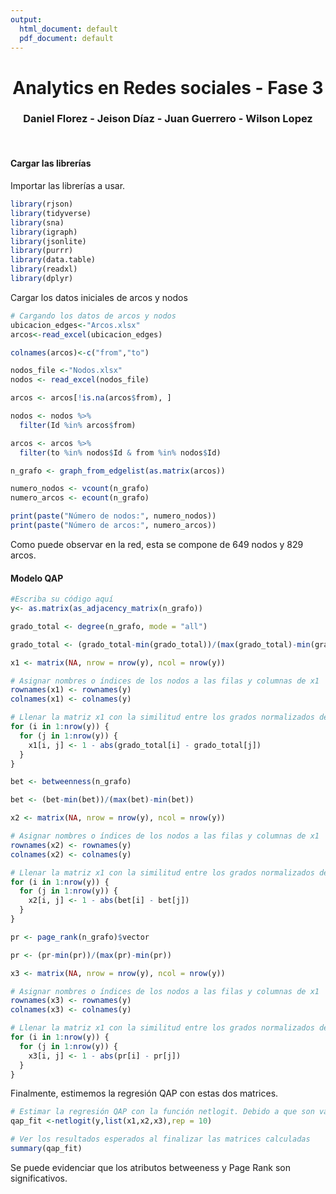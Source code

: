 ```yaml
---
output:
  html_document: default
  pdf_document: default
---
```


<center> <h1>Analytics en Redes sociales - Fase 3</h1> </center>

<center> <h3> Daniel Florez - Jeison Díaz - Juan Guerrero - Wilson Lopez</h3> </center>

<br />

#### Cargar las librerías

Importar las librerías a usar.
```r
library(rjson)
library(tidyverse)
library(sna)
library(igraph)
library(jsonlite)
library(purrr)
library(data.table)
library(readxl)
library(dplyr)
```

Cargar los datos iniciales de arcos y nodos
```r
# Cargando los datos de arcos y nodos
ubicacion_edges<-"Arcos.xlsx"
arcos<-read_excel(ubicacion_edges)

colnames(arcos)<-c("from","to")

nodos_file <-"Nodos.xlsx"
nodos <- read_excel(nodos_file)

arcos <- arcos[!is.na(arcos$from), ]

nodos <- nodos %>%
  filter(Id %in% arcos$from)

arcos <- arcos %>%
  filter(to %in% nodos$Id & from %in% nodos$Id)

n_grafo <- graph_from_edgelist(as.matrix(arcos))

numero_nodos <- vcount(n_grafo)
numero_arcos <- ecount(n_grafo)

print(paste("Número de nodos:", numero_nodos))
print(paste("Número de arcos:", numero_arcos))


```

Como puede observar en la red, esta se compone de 649 nodos y 829 arcos.

#### Modelo QAP

```r
#Escriba su código aquí
y<- as.matrix(as_adjacency_matrix(n_grafo))

grado_total <- degree(n_grafo, mode = "all") 

grado_total <- (grado_total-min(grado_total))/(max(grado_total)-min(grado_total))

x1 <- matrix(NA, nrow = nrow(y), ncol = nrow(y))

# Asignar nombres o índices de los nodos a las filas y columnas de x1
rownames(x1) <- rownames(y)
colnames(x1) <- colnames(y)

# Llenar la matriz x1 con la similitud entre los grados normalizados de los nodos
for (i in 1:nrow(y)) {
  for (j in 1:nrow(y)) {
    x1[i, j] <- 1 - abs(grado_total[i] - grado_total[j])
  }
}

bet <- betweenness(n_grafo)

bet <- (bet-min(bet))/(max(bet)-min(bet))

x2 <- matrix(NA, nrow = nrow(y), ncol = nrow(y))

# Asignar nombres o índices de los nodos a las filas y columnas de x1
rownames(x2) <- rownames(y)
colnames(x2) <- colnames(y)

# Llenar la matriz x1 con la similitud entre los grados normalizados de los nodos
for (i in 1:nrow(y)) {
  for (j in 1:nrow(y)) {
    x2[i, j] <- 1 - abs(bet[i] - bet[j])
  }
}

pr <- page_rank(n_grafo)$vector

pr <- (pr-min(pr))/(max(pr)-min(pr))

x3 <- matrix(NA, nrow = nrow(y), ncol = nrow(y))

# Asignar nombres o índices de los nodos a las filas y columnas de x1
rownames(x3) <- rownames(y)
colnames(x3) <- colnames(y)

# Llenar la matriz x1 con la similitud entre los grados normalizados de los nodos
for (i in 1:nrow(y)) {
  for (j in 1:nrow(y)) {
    x3[i, j] <- 1 - abs(pr[i] - pr[j])
  }
}
```

Finalmente, estimemos la regresión QAP con estas dos matrices.

```r
# Estimar la regresión QAP con la función netlogit. Debido a que son varios nodos, reduciremos la cantidad de repeticiones a realizar.
qap_fit <-netlogit(y,list(x1,x2,x3),rep = 10) 

# Ver los resultados esperados al finalizar las matrices calculadas
summary(qap_fit)
```
Se puede evidenciar que los atributos betweeness y Page Rank son significativos.